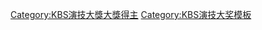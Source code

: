 {{navbox
|name   = KBS演技大獎得主
|title  = [[KBS演技大獎|<span style="color: #FFFFFF">KBS演技大獎</span>]]得主
|bodyclass = hlist
|titlestyle = background: #2449A4; color:white;
|groupstyle = background: #2449A4; color:white;

|group1 = 1980年代
|list1 = 
* 1987 {{link-ko|林東真|이도현}}
* 1988 [[潘曉靜]]
* 1989 [[高斗心]]

|group2 = 1990年代
|list2 =
* 1990 {{link-ko|柳仁村|유인촌}}
* 1991 {{link-ko|李樂薰|이낙훈}}
* 1992 {{link-ko|吴鉉京|오현경 (1936년)}}
* 1993 [[夏希羅]]
* 1994 [[李德华|李德華]]
* 1995 [[羅文姬]]
* 1996 [[姜富子]]
* 1997 [[劉東根]]
* 1998 [[崔秀宗]]
* 1999 [[蔡時那]]

|group3 = 2000年代
|list3 =
* 2000 [[金永哲]]
* 2001 [[崔秀宗]]
* 2002 [[劉東根]]
* 2003 [[金憓秀]]
* 2004 [[高斗心]]
* 2005 [[金明民]]
* 2006 [[河智苑]]
* 2007 [[崔秀宗]]
* 2008 [[金惠子]]
* 2009 [[李炳憲]]

|group4 = 2010年代
|list4 =
* 2010 [[張赫 (韓國)|張赫]]
* 2011 [[申河均]]
* 2012 [[金南珠 (1971年)|金南珠]]
* 2013 [[金憓秀]]
* 2014 [[劉東根]]
* 2015 [[高斗心]]、[[金秀賢 (男演員)|金秀賢]]
* 2016 [[宋仲基]]、[[宋慧喬]]
* 2017 [[金永哲]]、[[千虎珍]]
* 2018 [[劉東根]]、[[金明民]]
* 2019 [[孔曉振]]

|group5 = 2020年代
|list5 =
* 2020 [[千虎珍]]
* 2021 [[智鉉寓]]

}}<includeonly>[[Category:KBS演技大獎大獎得主]]</includeonly><noinclude>
[[Category:KBS演技大奖模板]]
</noinclude>